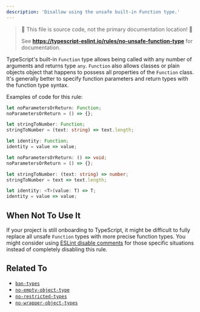 ```yaml
---
description: 'Disallow using the unsafe built-in Function type.'
---
```



> 🛑 This file is source code, not the primary documentation location! 🛑
>
> See **https://typescript-eslint.io/rules/no-unsafe-function-type** for documentation.

TypeScript's built-in `Function` type allows being called with any number of arguments and returns type `any`.
`Function` also allows classes or plain objects object that happens to possess all properties of the `Function` class.
It's generally better to specify function parameters and return types with the function type syntax.

Examples of code for this rule:

<Tabs>
<TabItem value="❌ Incorrect">

```ts
let noParametersOrReturn: Function;
noParametersOrReturn = () => {};

let stringToNumber: Function;
stringToNumber = (text: string) => text.length;

let identity: Function;
identity = value => value;
```

</TabItem>
<TabItem value="✅ Correct">

```ts
let noParametersOrReturn: () => void;
noParametersOrReturn = () => {};

let stringToNumber: (text: string) => number;
stringToNumber = text => text.length;

let identity: <T>(value: T) => T;
identity = value => value;
```

</TabItem>
</Tabs>

## When Not To Use It

If your project is still onboarding to TypeScript, it might be difficult to fully replace all unsafe `Function` types with more precise function types.
You might consider using [ESLint disable comments](https://eslint.org/docs/latest/use/configure/rules#using-configuration-comments-1) for those specific situations instead of completely disabling this rule.

## Related To

- [`ban-types`](./ban-types.md)
- [`no-empty-object-type`](./no-empty-object-type.mdx)
- [`no-restricted-types`](./no-restricted-types.mdx)
- [`no-wrapper-object-types`](./no-wrapper-object-types.mdx)
